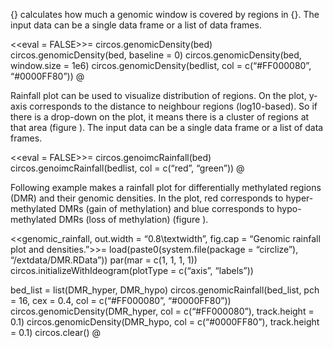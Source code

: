 
\subsection{Genomic density and Rainfall plot}


{\tt circos.genomicDensity} calculates how much a genomic window is covered by regions in {\tt bed}.
The input data can be a single data frame or a list of data frames.

<<eval = FALSE>>=
circos.genomicDensity(bed)
circos.genomicDensity(bed, baseline = 0)
circos.genomicDensity(bed, window.size = 1e6)
circos.genomicDensity(bedlist, col = c("#FF000080", "#0000FF80"))
@

Rainfall plot can be used to visualize distribution of regions. On the plot, y-axis
corresponds to the distance to neighbour regions (log10-based). So if there is a drop-down on
the plot, it means there is a cluster of regions at that area (figure \ref{fig:genomic_rainfall}).
The input data can be a single data frame or a list of data frames.

<<eval = FALSE>>=
circos.genoimcRainfall(bed)
circos.genoimcRainfall(bedlist, col = c("red", "green"))
@

Following example makes a rainfall plot for differentially methylated regions (DMR) and their
genomic densities. In the plot, red corresponds to hyper-methylated DMRs (gain of methylation) and blue corresponds
to hypo-methylated DMRs (loss of methylation) (figure \ref{fig:genomic_rainfall}).

<<genomic_rainfall, out.width = "0.8\\textwidth", fig.cap = "Genomic rainfall plot and densities.">>=
load(paste0(system.file(package = "circlize"), "/extdata/DMR.RData"))
par(mar = c(1, 1, 1, 1))
circos.initializeWithIdeogram(plotType = c("axis", "labels"))

bed_list = list(DMR_hyper, DMR_hypo)
circos.genomicRainfall(bed_list, pch = 16, cex = 0.4, col = c("#FF000080", "#0000FF80"))
circos.genomicDensity(DMR_hyper, col = c("#FF000080"), track.height = 0.1)
circos.genomicDensity(DMR_hypo, col = c("#0000FF80"), track.height = 0.1)
circos.clear()
@
